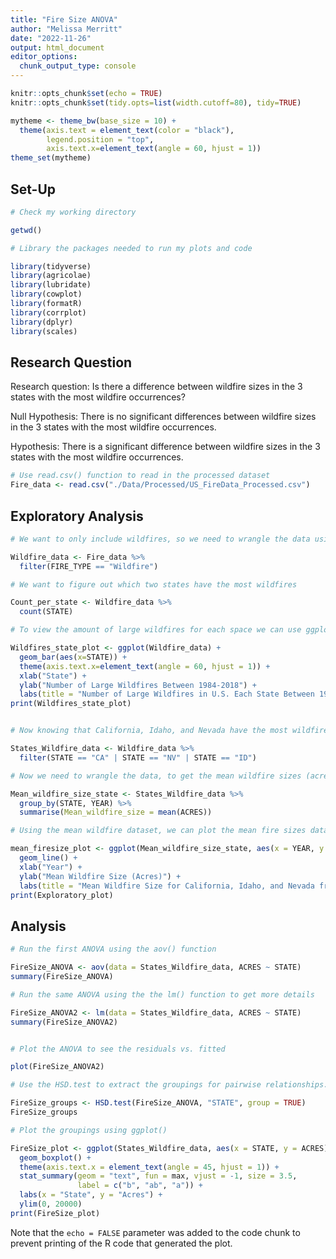 ```yaml
---
title: "Fire Size ANOVA"
author: "Melissa Merritt"
date: "2022-11-26"
output: html_document
editor_options: 
  chunk_output_type: console
---
```


```r
knitr::opts_chunk$set(echo = TRUE)
knitr::opts_chunk$set(tidy.opts=list(width.cutoff=80), tidy=TRUE)

mytheme <- theme_bw(base_size = 10) +
  theme(axis.text = element_text(color = "black"), 
        legend.position = "top", 
        axis.text.x=element_text(angle = 60, hjust = 1)) 
theme_set(mytheme)
```

## Set-Up 
```r

# Check my working directory 

getwd()

# Library the packages needed to run my plots and code

library(tidyverse)
library(agricolae)
library(lubridate)
library(cowplot)
library(formatR)
library(corrplot)
library(dplyr)
library(scales)
```

## Research Question 

Research question: Is there a difference between wildfire sizes in the 3 states with the most wildfire occurrences?

Null Hypothesis: There is no significant differences between wildfire sizes in the 3 states with the most wildfire occurrences.

Hypothesis: There is a significant difference between wildfire sizes in the 3 states with the most wildfire occurrences.

```r
# Use read.csv() function to read in the processed dataset 
Fire_data <- read.csv("./Data/Processed/US_FireData_Processed.csv")
```


## Exploratory Analysis 
```r
# We want to only include wildfires, so we need to wrangle the data using the filter() function. 

Wildfire_data <- Fire_data %>%
  filter(FIRE_TYPE == "Wildfire")

# We want to figure out which two states have the most wildfires

Count_per_state <- Wildfire_data %>%
  count(STATE)

# To view the amount of large wildfires for each space we can use ggplot() and within ggplot, the geom_bar() function. We can adjust the text angle with theme(). xlab, ylab, and labs allow us to name the plot and the axes. 

Wildfires_state_plot <- ggplot(Wildfire_data) + 
  geom_bar(aes(x=STATE)) +
  theme(axis.text.x=element_text(angle = 60, hjust = 1)) +
  xlab("State") +
  ylab("Number of Large Wildfires Between 1984-2018") +
  labs(title = "Number of Large Wildfires in U.S. Each State Between 1984 and 2018" )
print(Wildfires_state_plot)


# Now knowing that California, Idaho, and Nevada have the most wildfire occurrences, we can filter the data to only include July and August fires for those three states using the pipe function %>%. 

States_Wildfire_data <- Wildfire_data %>%
  filter(STATE == "CA" | STATE == "NV" | STATE == "ID")

# Now we need to wrangle the data, to get the mean wildfire sizes (acres) for the states with the most occurrences. 

Mean_wildfire_size_state <- States_Wildfire_data %>%
  group_by(STATE, YEAR) %>%
  summarise(Mean_wildfire_size = mean(ACRES)) 

# Using the mean wildfire dataset, we can plot the mean fire sizes data for each year. This will give us the line graph of each states mean wildfire sizes and how they have changed over the years. 

mean_firesize_plot <- ggplot(Mean_wildfire_size_state, aes(x = YEAR, y = Mean_wildfire_size, color = STATE)) +
  geom_line() + 
  xlab("Year") +
  ylab("Mean Wildfire Size (Acres)") +
  labs(title = "Mean Wildfire Size for California, Idaho, and Nevada from 1984 through 2018")
print(Exploratory_plot)
```


## Analysis
```r
# Run the first ANOVA using the aov() function

FireSize_ANOVA <- aov(data = States_Wildfire_data, ACRES ~ STATE)
summary(FireSize_ANOVA)

# Run the same ANOVA using the the lm() function to get more details

FireSize_ANOVA2 <- lm(data = States_Wildfire_data, ACRES ~ STATE)
summary(FireSize_ANOVA2)


# Plot the ANOVA to see the residuals vs. fitted

plot(FireSize_ANOVA2)

# Use the HSD.test to extract the groupings for pairwise relationships. 

FireSize_groups <- HSD.test(FireSize_ANOVA, "STATE", group = TRUE)
FireSize_groups

# Plot the groupings using ggplot() 

FireSize_plot <- ggplot(States_Wildfire_data, aes(x = STATE, y = ACRES)) +
  geom_boxplot() +
  theme(axis.text.x = element_text(angle = 45, hjust = 1)) +
  stat_summary(geom = "text", fun = max, vjust = -1, size = 3.5,
               label = c("b", "ab", "a")) +
  labs(x = "State", y = "Acres") +
  ylim(0, 20000) 
print(FireSize_plot)

```

Note that the `echo = FALSE` parameter was added to the code chunk to prevent printing of the R code that generated the plot.
